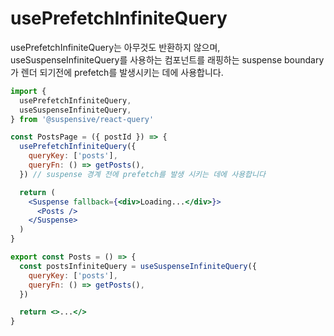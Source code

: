 
# usePrefetchInfiniteQuery

usePrefetchInfiniteQuery는 아무것도 반환하지 않으며, useSuspenseInfiniteQuery를 사용하는 컴포넌트를 래핑하는 suspense boundary가 렌더 되기전에 prefetch를 발생시키는 데에 사용합니다.

```jsx /usePrefetchInfiniteQuery/
import {
  usePrefetchInfiniteQuery,
  useSuspenseInfiniteQuery,
} from '@suspensive/react-query'

const PostsPage = ({ postId }) => {
  usePrefetchInfiniteQuery({
    queryKey: ['posts'],
    queryFn: () => getPosts(),
  }) // suspense 경계 전에 prefetch를 발생 시키는 데에 사용합니다

  return (
    <Suspense fallback={<div>Loading...</div>}>
      <Posts />
    </Suspense>
  )
}

export const Posts = () => {
  const postsInfiniteQuery = useSuspenseInfiniteQuery({
    queryKey: ['posts'],
    queryFn: () => getPosts(),
  })

  return <>...</>
}
```
